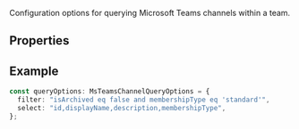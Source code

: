 Configuration options for querying Microsoft Teams channels within a team.

## Properties

<Attributes>
  <Attribute
    name="filter"
    type="string"
    description="OData $filter query parameter to filter channels. Default: 'isArchived eq false and membershipType eq 'standard''."
  />
  <Attribute
    name="select"
    type="string"
    description="OData $select query parameter to select fields. Default: 'id,displayName'."
  />
</Attributes>

## Example

```typescript
const queryOptions: MsTeamsChannelQueryOptions = {
  filter: "isArchived eq false and membershipType eq 'standard'",
  select: "id,displayName,description,membershipType",
};
```
